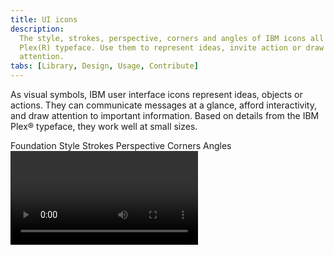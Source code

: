 ```yaml
---
title: UI icons
description:
  The style, strokes, perspective, corners and angles of IBM icons all echo our
  Plex(R) typeface. Use them to represent ideas, invite action or draw
  attention.
tabs: [Library, Design, Usage, Contribute]
---
```


<PageDescription>

As visual symbols, IBM user interface icons represent ideas, objects or actions.
They can communicate messages at a glance, afford interactivity, and draw
attention to important information. Based on details from the IBM Plex®
typeface, they work well at small sizes.

</PageDescription>

<AnchorLinks>
  <AnchorLink>Foundation</AnchorLink>
  <AnchorLink>Style</AnchorLink>
  <AnchorLink>Strokes</AnchorLink>
  <AnchorLink>Perspective</AnchorLink>
  <AnchorLink>Corners</AnchorLink>
  <AnchorLink>Angles</AnchorLink>
</AnchorLinks>

<Video vimeoId="281513611" />

## Resources

<Row className="resource-card-group">
<Column colMd={4} colLg={4} noGutterSm>
    <ResourceCard
      subTitle="IBM icons (16px, 20px) library"
      aspectRatio="2:1"
      href="sketch://add-library/cloud/028e0598-591e-428c-a490-f6ec64b15ea7"
      >

![sketch icon](../../../images/resource-cards/sketch.png)

  </ResourceCard>
</Column>
<Column colMd={4} colLg={4} noGutterSm>
    <ResourceCard
      subTitle="IBM icons (24px, 32px) library"
      aspectRatio="2:1"
      href="sketch://add-library/cloud/d530998a-c94c-4f1c-bc0e-c05417e067e3"
      >

![sketch icon](../../../images/resource-cards/sketch.png)

  </ResourceCard>
</Column>
<Column colMd={4} colLg={4} noGutterSm>
    <ResourceCard
      subTitle="IBM UI icons master"
      actionIcon="download"
      href="https://github.com/carbon-design-system/carbon/raw/main/packages/icons/master/ui-icon-master.ai"
      >

![Adobe Illustrator](../../../images/resource-cards/illustrator.png)

</ResourceCard>
</Column>
<Column colMd={4} colLg={4} noGutterSm>
    <ResourceCard
      subTitle="IBM UI icons (.svg)"
      href="https://github.com/carbon-design-system/carbon/tree/master/packages/icons/src/svg"
      >

![Github Icon](../../../images/resource-cards/github.png)

</ResourceCard>
</Column>
</Row>

## Foundation

The square grid is the underlying fabric of all IBM icons and is used as the
foundation to determine line thickness, proportion, shape and positioning across
the entire set of icons. The grid helps guide design decisions, which helps
ensure a unified approach. More importantly, it allows flexibility in creating
the appropriate shape needed to communicate the right idea.

<Video src="/videos/icon-grid.mp4" poster="/images/icon-grid-poster.svg" />

### Base grid

IBM icons are drawn on a pixel-based grid of 32px x 32px and scaled down
linearly to different sizes. Use the grid as your basic guideline to snap the
artwork in place. We recommend fine-tuning adjustments for the shape you are
trying to achieve during creation.

<ArtDirection>

![32 x 32 base grid](../images/base-grid-comp-mobile.svg)
![32 x 32 base grid](../images/base-grid-comp.svg)

</ArtDirection>

<DoDontRow>
<DoDont>

![Grid do example](../images/base-grid-do.svg)

</DoDont>
<DoDont type="dont">

![Grid don't example](../images/base-grid-dont.svg)

</DoDont>
</DoDontRow>

<DoDontRow>
<DoDont caption="Align design elements to the pixel grid.">

![Example on pixel grid](../images/align-element-do.svg)

</DoDont>
<DoDont type="dont" caption="Avoid random decimal points in the x- and y- coordinates.">

![Example off pixel grid](../images/align-element-dont.svg)

</DoDont>
</DoDontRow>

### Padding

The grid contains 2px padding. This ensures icons will retain their desired
scale and surrounding white space when exported. Only extend artwork into
the padding for additional visual weight or for specific details required to
define the shape's content, meaning or character.

<ArtDirection>

![grid padding example](../images/base-grid-padding-mobile.svg)
![grid padding example](../images/base-grid-padding.svg)

</ArtDirection>

<DoDontRow>
<DoDont caption="Icon should remain inside the padding.">

![icon with correct padding](../images/padding-do.svg)

</DoDont>
<DoDont type="dont" caption="Avoid placing part of the icon in the padding area.">

![icon with incorrect padding](../images/padding-dont.svg)

</DoDont>
</DoDontRow>

<DoDontRow>
<DoDont caption="Do extend icons into padding if additional space is needed.">

![example showing how to correctly extend icons in to padding](../images/padding-extend.svg)

</DoDont>
<DoDont type="dont" caption="Don’t crowd the design elements—make sure there is enough space between them.">

![example showing incorrect icon padding](../images/padding-crowd.svg)

</DoDont>
</DoDontRow>

### Keyshapes

Key lines give you consistent sizes for basic shapes or proportions across the
icon set. This makes it easier to create a visually stable foundation and helps
to establish relationships between the similarly proportioned icons and the
objects or ideas they represent.

<ArtDirection>

![keyshape comp](../images/keyshape-comp-mobile.svg)
![keyshape comp](../images/keyshape-comp.svg)

</ArtDirection>

<ArtDirection>

![keyshape example](../images/keyshape-examples-02-mobile.svg)
![keyshape example](../images/keyshape-examples.svg)

</ArtDirection>

<DoDontRow>
<DoDont caption="Do use the keyshape that best demonstrates the proportion of the metaphor.">

![correct keyshape proportions](../images/keyshape-proportions-do.svg)

</DoDont>
<DoDont type="dont" caption="Don’t use keyshapes that don’t reflect the real form of the metaphor.">

![incorrect keyshape proportions](../images/keyshape-proportions-dont.svg)

</DoDont>
</DoDontRow>

<DoDontRow>
<DoDont caption="Do extend content beyond the keyshapes for proper form if needed.">

![proper keyshape form example](../images/keyshape-proper-form-do.svg)

</DoDont>
<DoDont type="dont" caption="Don’t force the content to fit inside the keyshape.">

![incorrect keyshape form example](../images/keyshape-proper-form-dont.svg)

</DoDont>
</DoDontRow>

## Style

The stylistic conventions of IBM icons deliver a meaningful bond with our
typeface IBM Plex®. Each icon is intentionally designed to harmoniously pair by
sharing distinct details and characteristics found in the letterforms. The video
below demonstrates some of these relationships between icons and letters which
allows them to family well together visually.

<Video src="/videos/icon-style.mp4" poster="/images/icon-style-poster.jpg" />

<Row className="mock-gallery">
<Column colMd={4} colLg={6}>
<ArtDirection>

![rounded exterior icon example](../images/style-rounded-exteriors-mobile.svg)
![rounded exterior icon example](../images/style-rounded-exteriors.svg)

</ArtDirection>
<Caption>Rounded exteriors with 90° interiors</Caption>

</Column>
<Column colMd={4} colLg={6}>
<ArtDirection>

![square terminals example](../images/style-square-terminals-mobile.svg)
![square terminals example](../images/style-square-terminals.svg)

</ArtDirection>
<Caption>Square terminals</Caption>

</Column>
</Row>

<Row className="mock-gallery">
<Column colMd={4} colLg={6}>

![slab characteristics](../images/style-slab-characteristics.svg)

<Caption>Slab characteristics</Caption>

</Column>
<Column colMd={4} colLg={6}>

![distinctive point on tips](../images/style-distinctive-tips.svg)

<Caption>Distinctive point on tips</Caption>

</Column>
</Row>

## Strokes

One icon should not look heavier or lighter than other icons of the same size.
Nor should there be different weights within one icon. Maintain the same visual
weight by using a 2px stroke for all icons. There are a few exceptions to this
rule which occurs when the icon is complex or has a certain density of line. See
examples shown here.

<ArtDirection>

![uniform visual stroke weight](../images/strokes-visual-weight-mobile.svg)
![uniform visual stroke weight](../images/strokes-visual-weight.svg)

</ArtDirection>

<DoDontRow>
<DoDont caption="Do be consistent with 2px stroke weights.">

![consistent stroke weights](../images/strokes-consistent-weights-do.svg)

</DoDont>
<DoDont type="dont" caption="Don’t use inconsistent stroke weights. They’ll feel unbalanced and look like a mistake.">

![inconsistent stroke weights](../images/strokes-consistent-weights-dont.svg)

</DoDont>
</DoDontRow>

<DoDontRow>
<DoDont caption="Do use a 1.5px stroke in instances where complex details are unavoidable.">

![complex details with stroke example](../images/strokes-complex-details-do.svg)

</DoDont>
<DoDont type="dont" caption="Don’t make icons feel visually heavier than the rest of the set.">

![incorrect stroke examples](../images/strokes-complex-details-dont.svg)

</DoDont>
</DoDontRow>

## Perspective

The IBM icons are designed and ready to use. However, if creating a new icon to
contribute to the library, please be sure to avoid dimensional representations.
Use more objective vantage points that are straight-on, or profile views.

<DoDontRow>
<DoDont caption="Use icon as it is.">

![correct icon perspective](../images/perspective-do.svg)

</DoDont>
<DoDont type="dont" caption="Don’t create icon dimensional.">

![incorrect icon in dimensional](../images/perspective-dont.svg)

</DoDont>
</DoDontRow>

## Corners

Use a consistent corner radius of 2px for rounded shapes. The 2px radius can be
increased by a multiple of two when necessary to make the icon’s metaphor
understandable or object shape clearly defined. Use an additional radius to make the metaphor reflect the real form of the
object.

<!-- TODO: join mobiles images and add ArtDirection -->

<ArtDirection>

![match corner radius to icon shape](../images/corner-radius-comp-02-mobile.svg)
![match corner radius to icon shape](../images/corner-radius-comp1.svg)

</ArtDirection>

<DoDontRow>
<DoDont caption="Do use squared corners when needed to reflect the real form of the metaphor.">

![corner radius example](../images/corner-radius-do.svg)

</DoDont>
<DoDont type="dont" caption="Don’t force rounded corners if they don’t work for your metaphor.">

![incorrect rounded corners](../images/corner-radius-dont.svg)

</DoDont>
</DoDontRow>

<DoDontRow>
<DoDont caption="Do square the tips of arrows.">

![square tip arrows](../images/arrows-do.svg)

</DoDont>
<DoDont type="dont" caption="Don’t use rounded arrow tips.">

![rounded tip arrows](../images/arrows-dont.svg)

</DoDont>
</DoDontRow>

## Angles

Use 45° angles for even anti-aliasing. Use increments of 15° whenever possible
for other angles needed to best depict the shape you’re creating for your
metaphor. You can create harmony across the icon set by consistently making
angles sit on the same increments.

<ArtDirection>

![angles](../images/angles-rotate-comp-mobile.svg)
![angles](../images/angles-rotate-comp.svg)

</ArtDirection>
<ArtDirection>

![angles example](../images/angles-example-comp-02-mobile.svg)
![angles example](../images/angles-example-comp.svg)

</ArtDirection>

<DoDontRow>
<DoDont caption="Do use multiples of 15° or an angle that best represents the metaphor when necessary.">

![angles](../images/angles-do.svg)

</DoDont>
<DoDont type="dont" caption="Don’t use 45° angles exclusively for all icons. It won’t work.">

![incorrect angles](../images/angles-dont.svg)

</DoDont>
</DoDontRow>
